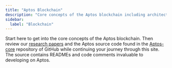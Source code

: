 ```yaml
---
title: "Aptos Blockchain"
description: "Core concepts of the Aptos blockchain including architecture, consensus, and fundamental mechanisms"
sidebar:
  label: "Blockchain"
---
```



Start here to get into the core concepts of the Aptos blockchain. Then review our [research papers](https://aptoslabs.com/research) and the Aptos source code found in the [Aptos-core](https://github.com/aptos-labs/aptos-core) repository of GitHub while continuing your journey through this site. The source contains READMEs and code comments invaluable to developing on Aptos.

<CardGrid>
  <LinkCard href="/network/blockchain/aptos-white-paper" title="Aptos White Paper" description="Explore the foundational white paper of Aptos." />

  <LinkCard href="/network/blockchain/blockchain-deep-dive" title="Aptos Blockchain Deep Dive" description="Dive deep into the mechanics and architecture of the Aptos blockchain." />

  <LinkCard href="/network/blockchain/move" title="Move - A Web3 Language and Runtime" description="Learn about Move, the smart-contract language designed for security and formal verification." />

  <LinkCard href="/network/blockchain/accounts" title="Accounts" description="Learn how accounts work on the Aptos blockchain." />

  <LinkCard href="/network/blockchain/resources" title="Resources" description="Discover how resources store data for smart contracts on chain." />

  <LinkCard href="/network/blockchain/events" title="Events" description="Learn how events are generated and used within Aptos." />

  <LinkCard href="/network/blockchain/txns-states" title="Transactions and States" description="Explore the relationship between transactions and state changes." />

  <LinkCard href="/network/blockchain/gas-txn-fee" title="Gas and Transaction Fees" description="Understand the gas model and how transaction fees are calculated." />

  <LinkCard href="/network/blockchain/base-gas" title="Computing Transaction Gas" description="Learn how gas costs are computed for transactions." />

  <LinkCard href="/network/blockchain/blocks" title="Blocks" description="Discover how Aptos groups transactions into blocks." />

  <LinkCard href="/network/blockchain/staking" title="Staking" description="Learn about the staking mechanism and its benefits." />

  <LinkCard href="/network/blockchain/governance" title="Governance" description="Understand how governance is handled on the Aptos blockchain." />
</CardGrid>
